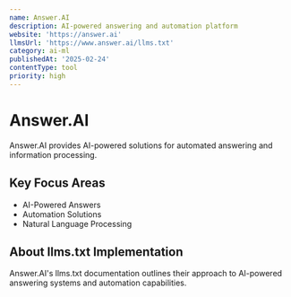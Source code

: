 ```yaml
---
name: Answer.AI
description: AI-powered answering and automation platform
website: 'https://answer.ai'
llmsUrl: 'https://www.answer.ai/llms.txt'
category: ai-ml
publishedAt: '2025-02-24'
contentType: tool
priority: high
---
```


# Answer.AI

Answer.AI provides AI-powered solutions for automated answering and information processing.

## Key Focus Areas

- AI-Powered Answers
- Automation Solutions
- Natural Language Processing

## About llms.txt Implementation

Answer.AI's llms.txt documentation outlines their approach to AI-powered answering systems and automation capabilities.
